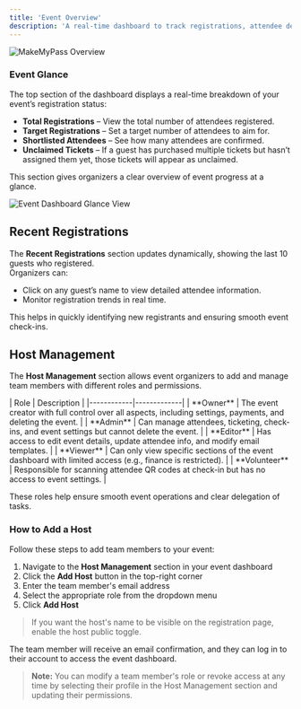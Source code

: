 ```yaml
---
title: 'Event Overview'
description: 'A real-time dashboard to track registrations, attendee details, and host management.'
---
```


<img
  className="block"
  src="/images/introduction/overviewImage.png"
  alt="MakeMyPass Overview"
/>

### **Event Glance**
The top section of the dashboard displays a real-time breakdown of your event’s registration status:
- **Total Registrations** – View the total number of attendees registered.
- **Target Registrations** – Set a target number of attendees to aim for.
- **Shortlisted Attendees** – See how many attendees are confirmed.
- **Unclaimed Tickets** – If a guest has purchased multiple tickets but hasn’t assigned them yet, those tickets will appear as unclaimed.

This section gives organizers a clear overview of event progress at a glance.

<img
  className="block"
  src="/images/event/overview/glance.png"
  alt="Event Dashboard Glance View"
/>


## Recent Registrations

The **Recent Registrations** section updates dynamically, showing the last 10 guests who registered.  
Organizers can:
- Click on any guest’s name to view detailed attendee information.
- Monitor registration trends in real time.

This helps in quickly identifying new registrants and ensuring smooth event check-ins.

## Host Management

The **Host Management** section allows event organizers to add and manage team members with different roles and permissions.

<div style={{ maxWidth: '600px', margin: '0' }}>
  | Role       | Description |
  |------------|-------------|
  | **Owner**  | The event creator with full control over all aspects, including settings, payments, and deleting the event. |
  | **Admin**  | Can manage attendees, ticketing, check-ins, and event settings but cannot delete the event. |
  | **Editor** | Has access to edit event details, update attendee info, and modify email templates. |
  | **Viewer** | Can only view specific sections of the event dashboard with limited access (e.g., finance is restricted). |
  | **Volunteer** | Responsible for scanning attendee QR codes at check-in but has no access to event settings. |
</div>

These roles help ensure smooth event operations and clear delegation of tasks.

### How to Add a Host

Follow these steps to add team members to your event:

1. Navigate to the **Host Management** section in your event dashboard
2. Click the **Add Host** button in the top-right corner
3. Enter the team member's email address
4. Select the appropriate role from the dropdown menu
5. Click **Add Host**

> If you want the host's name to be visible on the registration page, enable the host public toggle.

The team member will receive an email confirmation, and they can log in to their account to access the event dashboard.

> **Note:** You can modify a team member's role or revoke access at any time by selecting their profile in the Host Management section and updating their permissions.


